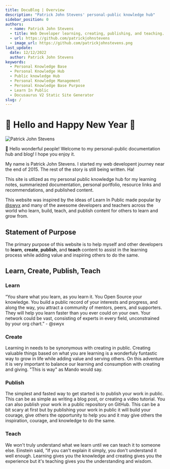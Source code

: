 ```yaml
---
title: DocuBlog | Overview
description: "Patrick John Stevens' personal-public knowledge hub"
sidebar_position: 0
authors:
  - name: Patrick John Stevens
  - title: Web Developer learning, creating, publishing, and teaching. I'm here to serve.
  - url: https://github.com/patrickjohnstevens
  - image_url: https://github.com/patrickjohnstevens.png
last_update:
  date: 12/12/2022
  author: Patrick John Stevens
keywords:
  - Personal Knowledge Base
  - Personal Knowledge Hub
  - Public knowledge Hub
  - Personal Knowledge Management
  - Personal Knowledge Base Purpose
  - Learn In Public
  - Docusaurus V2 Static Site Generator
slug: /
---
```


# &#128075; Hello and Happy New Year &#127881;

![Patrick John Stevens](img/Patrick-John-Stevens-Bitmoji-Website-Social-Card.jpg)

&#128075; Hello wonderful people! Welcome to my personal-public documentation hub and blog! I hope you enjoy it.

My name is Patrick John Stevens. I started my web developent journey near the end of 2015. The rest of the story is still being written. Ha!

This site is utlized as my personal public knowledge hub for my learning notes, summariezed documentation, personal portfolio, resource links and recommendations, and published content.

This website was inspired by the ideas of Learn In Public made popular by <a href="https://twitter.com/swyx" target="_blank">@swyx</a> and many of the awesome developers and teachers across the world who learn, build, teach, and publish content for others to learn and grow from.

## Statement of Purpose

The primary purpose of this website is to help myself and other developers to **learn**, **create**, **publish**, and **teach** content to assist in the learning process while adding value and inspiring others to do the same.

## Learn, Create, Publish, Teach

### Learn

“You share what you learn, as you learn it. You Open Source your knowledge. You build a public record of your interests and progress, and along the way, you attract a community of mentors, peers, and supporters. They will help you learn faster than you ever could on your own. Your network could be vast, consisting of experts in every field, unconstrained by your org chart.” - @swyx

### Create

Learning in needs to be synonymous with creating in public. Creating valuable things based on what you are learning is a wonderfuly funtastic way to grow in life while adding value and serving others. On this adventure it is very important to balance our learning and consumption with creating and giving. "This is way" as Mando would say.

### Publish

The simplest and fasted way to get started is to publish your work in public. This can be as simple as writing a blog post, or creating a video tutorial. You can also publish your work in a public repository on GitHub. This can be a bit scary at first but by publishing your work in public it will build your courage, give others the opportunity to help you and it may give others the inspiration, courage, and knowledge to do the same.

### Teach

We won't truly understand what we learn until we can teach it to someone else. Einstein said, "If you can't explain it simply, you don't understand it well enough. Learning gives you the knowledge and creating gives you the experience but it's teaching gives you the understanding and wisdom.
